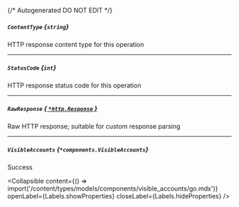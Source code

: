 {/* Autogenerated DO NOT EDIT  */}

##### `ContentType` *{`string`}*
HTTP response content type for this operation

---
##### `StatusCode` *{`int`}*
HTTP response status code for this operation

---
##### `RawResponse` [*{ `*http.Response` }*](https://pkg.go.dev/net/http#Response)
Raw HTTP response; suitable for custom response parsing

---
##### `VisibleAccounts` *{`*components.VisibleAccounts`}*
Success

<Collapsible content={() => import('/content/types/models/components/visible_accounts/go.mdx')} openLabel={Labels.showProperties} closeLabel={Labels.hideProperties} />



